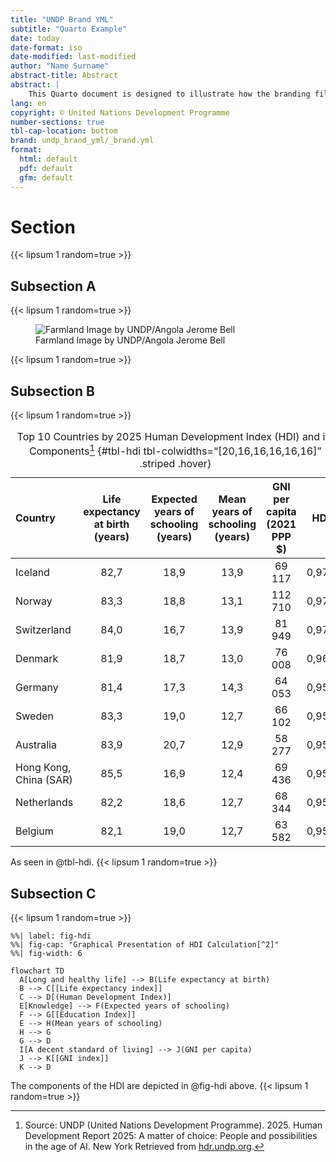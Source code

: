 ```yaml
---
title: "UNDP Brand YML"
subtitle: "Quarto Example"
date: today
date-format: iso
date-modified: last-modified
author: "Name Surname"
abstract-title: Abstract
abstract: |
    This Quarto document is designed to illustrate how the branding file affects the look and feel of documents across several formats. It contains a mix of placeholder text (lorem ipsum) and HDI-related content for illustration purposes only. It is designed to provide an example of how various elements of a Quarto document, such as images, tables, figures, references, are branded. Refer to [undp-data/undp-brand-yml](https://github.com/UNDP-Data/undp-brand-yml) repository for more details about the package.
lang: en
copyright: © United Nations Development Programme
number-sections: true
tbl-cap-location: bottom
brand: undp_brand_yml/_brand.yml
format: 
  html: default
  pdf: default
  gfm: default
---
```


# Section

{{< lipsum 1 random=true >}}

## Subsection A

{{< lipsum 1 random=true >}}

![Farmland Image by UNDP/Angola Jerome Bell](https://design.undp.org/static/media/farmland-lg.02a6e58d.jpg)

{{< lipsum 1 random=true >}}

## Subsection B

{{< lipsum 1 random=true >}}

| Country                | Life expectancy at birth (years)   | Expected years of schooling (years)   | Mean years of schooling (years)   | GNI per capita (2021 PPP $)   | HDI   |
|:-----------------------|:----------------------------------:|:-------------------------------------:|:---------------------------------:|:-----------------------------:|:-----:|
| Iceland                | 82,7                               | 18,9                                  | 13,9                              | 69 117                        | 0,972 |
| Norway                 | 83,3                               | 18,8                                  | 13,1                              | 112 710                       | 0,970 |
| Switzerland            | 84,0                               | 16,7                                  | 13,9                              | 81 949                        | 0,970 |
| Denmark                | 81,9                               | 18,7                                  | 13,0                              | 76 008                        | 0,962 |
| Germany                | 81,4                               | 17,3                                  | 14,3                              | 64 053                        | 0,959 |
| Sweden                 | 83,3                               | 19,0                                  | 12,7                              | 66 102                        | 0,959 |
| Australia              | 83,9                               | 20,7                                  | 12,9                              | 58 277                        | 0,958 |
| Hong Kong, China (SAR) | 85,5                               | 16,9                                  | 12,4                              | 69 436                        | 0,955 |
| Netherlands            | 82,2                               | 18,6                                  | 12,7                              | 68 344                        | 0,955 |
| Belgium                | 82,1                               | 19,0                                  | 12,7                              | 63 582                        | 0,951 |

: Top 10 Countries by 2025 Human Development Index (HDI) and its Components[^1] {#tbl-hdi tbl-colwidths="[20,16,16,16,16,16]" .striped .hover}

As seen in @tbl-hdi.
{{< lipsum 1 random=true >}}


## Subsection C

{{< lipsum 1 random=true >}}

```mermaid
%%| label: fig-hdi
%%| fig-cap: "Graphical Presentation of HDI Calculation[^2]"
%%| fig-width: 6

flowchart TD
  A[Long and healthy life] --> B(Life expectancy at birth)
  B --> C[[Life expectancy index]]
  C --> D[(Human Development Index)]
  E[Knowledge] --> F(Expected years of schooling)
  F --> G[[Education Index]]
  E --> H(Mean years of schooling)
  H --> G
  G --> D
  I[A decent standard of living] --> J(GNI per capita)
  J --> K[[GNI index]]
  K --> D
```

The components of the HDI are depicted in @fig-hdi above.
{{< lipsum 1 random=true >}}

[^1]: Source: UNDP (United Nations Development Programme). 2025. Human Development Report 2025: A matter of choice: People and possibilities in the age of AI. New York Retrieved from [hdr.undp.org](https://hdr.undp.org/data-center/human-development-index#/indicies/HDI).
[^2]: Adopted from [2025 HDR Technical Note](https://hdr.undp.org/data-center/documentation-and-downloads).
